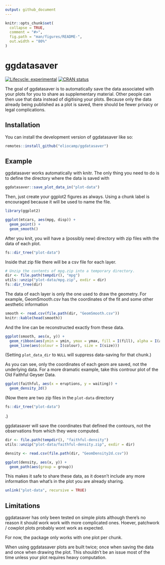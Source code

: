 ```yaml
---
output: github_document
---
```


<!-- README.md is generated from README.Rmd. Please edit that file -->

```r
knitr::opts_chunk$set(
  collapse = TRUE,
  comment = "#>",
  fig.path = "man/figures/README-",
  out.width = "80%"
)
```

# ggdatasaver

<!-- badges: start -->
[![Lifecycle: experimental](https://img.shields.io/badge/lifecycle-experimental-orange.svg)](https://lifecycle.r-lib.org/articles/stages.html#experimental)
[![CRAN status](https://www.r-pkg.org/badges/version/ggdatasaver)](https://CRAN.R-project.org/package=ggdatasaver)
<!-- badges: end -->

The goal of ggdatasaver is to automatically save the data associated with your plots for you to share as supplementary material. 
Other people can then use that data instead of digitising your plots. 
Because only the data already being published as a plot is saved, there should be fewer privacy or legal complications.

## Installation

You can install the development version of ggdatasaver like so:

``` r
remotes::install_github("eliocamp/ggdatasaver")
```

## Example

ggdatasaver works automatically with knitr. 
The only thing you need to do is to define the directory where the data is saved with

```r
ggdatasaver::save_plot_data_in("plot-data")
```


Then, just create your ggplot2 figures as always. 
Using a chunk label is encouraged because it will be used to name the file. 

```r
library(ggplot2)

ggplot(mtcars, aes(mpg, disp)) +
  geom_point() +
  geom_smooth()

```

After you knit, you will have a (possibly new) directory with zip files with the data of each plot. 

```r
fs::dir_tree("plot-data")
```

Inside that zip file there will be a csv file for each layer. 

```r
# Unzip the contents of mpg.zip into a temporary directory. 
dir <- file.path(tempdir(), "mpg")
utils::unzip("plot-data/mpg.zip", exdir = dir)
fs::dir_tree(dir)
```

The data of each layer is only the one used to draw the geometry. 
For example, GeomSmooth.csv has the coordinates of the fit and some other aesthetic information

```r
smooth <- read.csv(file.path(dir, "GeomSmooth.csv"))
knitr::kable(head(smooth))
```

And the line can be reconstructed exactly from these data. 

```r
ggplot(smooth, aes(x, y)) + 
  geom_ribbon(aes(ymin = ymin, ymax = ymax, fill = I(fill), alpha = I(alpha))) +
  geom_line(aes(colour = I(colour), size = I(size)))
```

(Setting `plot_data_dir` to `NULL` will suppress data-saving for that chunk.)

As you can see, only the coordinates of each geom are saved, not the underlying data. 
For a more dramatic example, take this controur plot of the Old Faithful Geyser Data.


```r
ggplot(faithful, aes(x = eruptions, y = waiting)) +
  geom_density_2d()
```

(Now there are two zip files in the `plot-data` directory
```r
fs::dir_tree("plot-data")
```
.)

ggdatasaver will save the coordinates that defined the contours, not the observations from which they were computed. 

```r
dir <- file.path(tempdir(), "faithful-density")
utils::unzip("plot-data/faithful-density.zip", exdir = dir)

density <- read.csv(file.path(dir, "GeomDensity2d.csv"))

ggplot(density, aes(x, y)) +
  geom_path(aes(group = group))
```

This makes it safe to share these data, as it doesn't include any more information than what's in the plot you are already sharing. 

```r
unlink("plot-data", recursive = TRUE)
```


## Limitations


ggdatasaver has only been tested on simple plots although there's no reason it should work work with more complicated ones.
Hoever, patchwork / cowplot plots probably wont work as expected. 

For now, the package only works with one plot per chunk. 

When using ggdatasaver plots are built twice; once when saving the data and once when drawing the plot. 
This shouldn't be an issue most of the time unless your plot requires heavy computation. 
